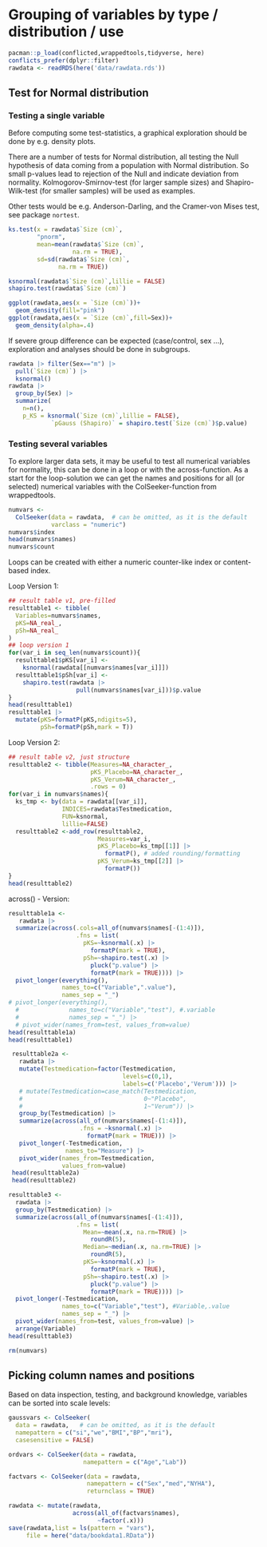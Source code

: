 # Grouping of variables by type / distribution / use

```r
pacman::p_load(conflicted,wrappedtools,tidyverse, here)
conflicts_prefer(dplyr::filter)
rawdata <- readRDS(here('data/rawdata.rds'))
```

## Test for Normal distribution

### Testing a single variable

Before computing some test-statistics, a graphical exploration should be done by e.g. density plots.

There are a number of tests for Normal distribution, all testing the Null hypothesis of data coming from a population with Normal distribution. So small p-values lead to rejection of the Null and indicate deviation from normality. Kolmogorov-Smirnov-test (for larger sample sizes) and Shapiro-Wilk-test (for smaller samples) will be used as examples.

Other tests would be e.g. Anderson-Darling, and the Cramer-von Mises test, see package `nortest`.

```r
ks.test(x = rawdata$`Size (cm)`,
        "pnorm",
        mean=mean(rawdata$`Size (cm)`, 
                  na.rm = TRUE),
        sd=sd(rawdata$`Size (cm)`, 
              na.rm = TRUE))

ksnormal(rawdata$`Size (cm)`,lillie = FALSE)
shapiro.test(rawdata$`Size (cm)`)

ggplot(rawdata,aes(x = `Size (cm)`))+
  geom_density(fill="pink")
ggplot(rawdata,aes(x = `Size (cm)`,fill=Sex))+
  geom_density(alpha=.4)
```

If severe group difference can be expected (case/control, sex ...), exploration and analyses should be done in subgroups.

```r
rawdata |> filter(Sex=="m") |> 
  pull(`Size (cm)`) |> 
  ksnormal()
rawdata |> 
  group_by(Sex) |>
  summarize(
    n=n(),
    p_KS = ksnormal(`Size (cm)`,lillie = FALSE),
            `pGauss (Shapiro)` = shapiro.test(`Size (cm)`)$p.value)
```

### Testing several variables

To explore larger data sets, it may be useful to test all numerical variables for normality, this can be done in a loop or with the across-function. As a start for the loop-solution we can get the names and positions for all (or selected) numerical variables with the ColSeeker-function from wrappedtools.

```r
numvars <- 
  ColSeeker(data = rawdata,  # can be omitted, as it is the default 
            varclass = "numeric")
numvars$index
head(numvars$names)
numvars$count
```

Loops can be created with either a numeric counter-like index or content-based index.

Loop Version 1:

```r
## result table v1, pre-filled
resulttable1 <- tibble(
  Variables=numvars$names,
  pKS=NA_real_,
  pSh=NA_real_
)
## loop version 1
for(var_i in seq_len(numvars$count)){
  resulttable1$pKS[var_i] <-
    ksnormal(rawdata[[numvars$names[var_i]]])
  resulttable1$pSh[var_i] <- 
    shapiro.test(rawdata |> 
                   pull(numvars$names[var_i]))$p.value
}
head(resulttable1)
resulttable1 |> 
  mutate(pKS=formatP(pKS,ndigits=5),
         pSh=formatP(pSh,mark = T))
```

Loop Version 2:

```r
## result table v2, just structure
resulttable2 <- tibble(Measures=NA_character_,
                       pKS_Placebo=NA_character_,
                       pKS_Verum=NA_character_,
                       .rows = 0)
for(var_i in numvars$names){
  ks_tmp <- by(data = rawdata[[var_i]], 
               INDICES=rawdata$Testmedication,
               FUN=ksnormal,
               lillie=FALSE)
  resulttable2 <-add_row(resulttable2,   
                         Measures=var_i,
                         pKS_Placebo=ks_tmp[[1]] |> 
                           formatP(), # added rounding/formatting
                         pKS_Verum=ks_tmp[[2]] |> 
                           formatP())
}
head(resulttable2)
```

across() - Version:

```r
resulttable1a <- 
   rawdata |> 
  summarize(across(.cols=all_of(numvars$names[-(1:4)]),
                   .fns = list(
                     pKS=~ksnormal(.x) |> 
                       formatP(mark = TRUE),
                     pSh=~shapiro.test(.x) |> 
                       pluck("p.value") |> 
                       formatP(mark = TRUE)))) |> 
  pivot_longer(everything(),
               names_to=c("Variable",".value"), 
               names_sep = "_")  
# pivot_longer(everything(),
  #              names_to=c("Variable","test"), #.variable
  #              names_sep = "_") |> 
  # pivot_wider(names_from=test, values_from=value)
head(resulttable1a)
head(resulttable1)

 resulttable2a <- 
   rawdata |> 
   mutate(Testmedication=factor(Testmedication,
                                levels=c(0,1),
                                labels=c('Placebo','Verum'))) |>
   # mutate(Testmedication=case_match(Testmedication,
   #                                  0~"Placebo",
   #                                  1~"Verum")) |> 
   group_by(Testmedication) |>
   summarize(across(all_of(numvars$names[-(1:4)]),
                    .fns = ~ksnormal(.x) |> 
                      formatP(mark = TRUE))) |> 
   pivot_longer(-Testmedication,
                names_to="Measure") |> 
   pivot_wider(names_from=Testmedication,
               values_from=value)
 head(resulttable2a)
 head(resulttable2)

resulttable3 <- 
  rawdata |> 
  group_by(Testmedication) |>
  summarize(across(all_of(numvars$names[-(1:4)]),
                   .fns = list(
                     Mean=~mean(.x, na.rm=TRUE) |> 
                       roundR(5),
                     Median=~median(.x, na.rm=TRUE) |> 
                       roundR(5),
                     pKS=~ksnormal(.x) |> 
                       formatP(mark = TRUE),
                     pSh=~shapiro.test(.x) |> 
                       pluck("p.value") |> 
                       formatP(mark = TRUE)))) |> 
  pivot_longer(-Testmedication,
               names_to=c("Variable","test"), #Variable,.value
               names_sep = "_") |> 
  pivot_wider(names_from=test, values_from=value) |> 
  arrange(Variable)
head(resulttable3)

rm(numvars)
```

## Picking column names and positions

Based on data inspection, testing, and background knowledge, variables can be sorted into scale levels:

```r
gaussvars <- ColSeeker(
  data = rawdata,   # can be omitted, as it is the default
  namepattern = c("si","we","BMI","BP","mri"),
  casesensitive = FALSE)

ordvars <- ColSeeker(data = rawdata, 
                     namepattern = c("Age","Lab"))

factvars <- ColSeeker(data = rawdata,
                      namepattern = c("Sex","med","NYHA"),
                      returnclass = TRUE)

rawdata <- mutate(rawdata,
                  across(all_of(factvars$names),
                         ~factor(.x)))
save(rawdata,list = ls(pattern = "vars"),
     file = here("data/bookdata1.RData"))

```
